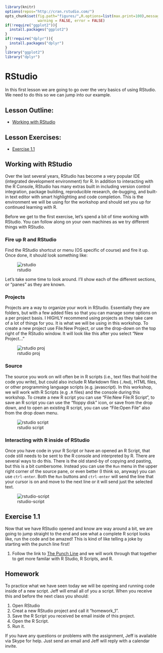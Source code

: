 ```r
library(knitr)
options(repos="http://cran.rstudio.com/")
opts_chunk$set(fig.path="figures/",R.options=list(max.print=100),message = FALSE,
               warning = FALSE, error = FALSE)
if(!require("ggplot2")){
  install.packages("ggplot2")
}
if(!require("dplyr")){
  install.packages("dplyr")
}
library("ggplot2")
library("dplyr")
```

# RStudio

In this first lesson we are going to go over the very basics of using RStudio.  We need to do this so we can jump into our example.

## Lesson Outline:

- [Working with RStudio](#working-with-rstudio)

## Lesson Exercises:
- [Exercise 1.1](#exercise-11)

## Working with RStudio
Over the last several years, RStudio has become a very popular IDE (integrated development environment) for R. In addition to interacting with the R Console, RStudio has many extras built in including version control integration, package building, reproducible research, de-bugging, and built-in text editor with smart highlighting and code completion.  This is the environment we will be using for the workshop and should set you up for continued learning with R.

Before we get to the first exercise, let's spend a bit of time working with RStudio.  You can follow along on your own machines as we try different things with RStudio.

### Fire up R and RStudio
Find the RStudio shortcut or menu (OS specific of course) and fire it up.  Once done, it should look something like:

![rstudio](figures/rstudio.jpg)


Let's take some time to look around.  I'll show each of the different sections, or "panes" as they are known.

### Projects

Projects are a way to organize your work in RStudio.  Essentially they are folders, but with a few added files so that you can manage some options on a per project basis. I HIGHLY recommend using projects as they take care of a lot of things for you.  It is what we will be using in this workshop. To create a new project use File:New Project, or use the drop-down on the top right of the RStudio window.  It will look like this after you select "New Project..."

![rstudio proj](figures/rstudio_proj.jpg)

### Source

The source you work on will often be in R scripts (i.e., text files that hold the code you write), but could also include R Markdown files (`.Rmd`), HTML files, or other programming language scripts (e.g. javascript).  In this workshop, we will work with R Scripts (e.g `.R` files) and the console during this workshop.  To create a new R script you can use "File:New File:R Script", to save an R script you can use the "floppy disk" icon, or save from the drop down, and to open an existing R script, you can use "File:Open File" also from the drop down menu.

![rstudio script](figures/rstudio_script.jpg)


### Interacting with R inside of RStudio

Once you have code in your R Script or have an opened an R Script, that code still needs to be sent to the R console and interpreted by R.  There are several ways to do this.  There is the old stand-by of copying and pasting, but this is a bit cumbersome.  Instead you can use the `Run` menu in the upper right corner of the source pane, or even better (I think so, anyway) you can use `ctrl-enter`.  Both the `Run` buttons and `ctrl-enter` will send the line that your cursor is on and move to the next line or it will send just the selected text.

![rstudio-script](figures/rstudio_run.jpg)

## Exercise 1.1

Now that we have RStudio opened and know are way around a bit, we are going to jump straight to the end and see what a complete R script looks like, run the code and be amazed!  This is kind of like telling a joke by starting with the punch line first!

1. Follow the link to [The Punch Line](punchline.md) and we will work through that together to get more familar with R Studio, R Scripts, and R. 

## Homework

To practice what we have seen today we will be opening and running code inside of a new script.  Jeff will email all of you a script.  When you receive this and before the next class you should:

1. Open RStudio
2. Creat a new RStudio project and call it "homework_1".
3. Save the R Script you received be email inside of this project.
4. Open the R Script.
5. Run it.

If you have any questions or problems with the assignment, Jeff is available via Skype for help.  Just send an email and Jeff will reply with a calendar invite.